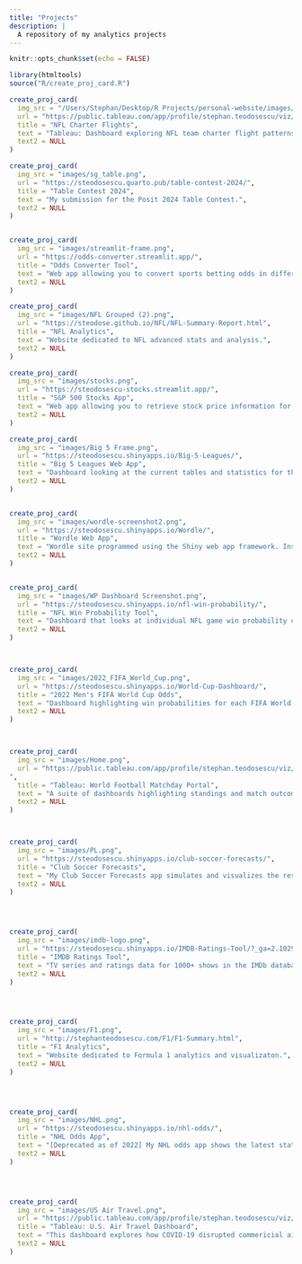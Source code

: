 ```yaml
---
title: "Projects"
description: |
  A repository of my analytics projects
---
```


```r
knitr::opts_chunk$set(echo = FALSE)
```


```r
library(htmltools)
source("R/create_proj_card.R")
```



```r

create_proj_card(
  img_src = "/Users/Stephan/Desktop/R Projects/personal-website/images/Dashboard (3).png",
  url = "https://public.tableau.com/app/profile/stephan.teodosescu/viz/NFLCharterFlights/Dashboard",
  title = "NFL Charter Flights",
  text = "Tableau: Dashboard exploring NFL team charter flight patterns. Created using Tableau Public.",
  text2 = NULL
)

create_proj_card(
  img_src = "images/sg_table.png",
  url = "https://steodosescu.quarto.pub/table-contest-2024/",
  title = "Table Contest 2024",
  text = "My submission for the Posit 2024 Table Contest.",
  text2 = NULL
)


create_proj_card(
  img_src = "images/streamlit-frame.png",
  url = "https://odds-converter.streamlit.app/",
  title = "Odds Converter Tool",
  text = "Web app allowing you to convert sports betting odds in different international systems and into implied probabilities.",
  text2 = NULL
)

create_proj_card(
  img_src = "images/NFL Grouped (2).png",
  url = "https://steodose.github.io/NFL/NFL-Summary-Report.html",
  title = "NFL Analytics",
  text = "Website dedicated to NFL advanced stats and analysis.",
  text2 = NULL
)

create_proj_card(
  img_src = "images/stocks.png",
  url = "https://steodosescu-stocks.streamlit.app/",
  title = "S&P 500 Stocks App",
  text = "Web app allowing you to retrieve stock price information for any company in the S&P 500 Index. Built using the Streamlit framework.",
  text2 = NULL
)

create_proj_card(
  img_src = "images/Big 5 Frame.png",
  url = "https://steodosescu.shinyapps.io/Big-5-Leagues/",
  title = "Big 5 Leagues Web App",
  text = "Dashboard looking at the current tables and statistics for the Big 5 European football leagues.",
  text2 = NULL
)


create_proj_card(
  img_src = "images/wordle-screenshot2.png",
  url = "https://steodosescu.shinyapps.io/Wordle/",
  title = "Wordle Web App",
  text = "Wordle site programmed using the Shiny web app framework. Inspired by Winston Chang's original app.",
  text2 = NULL
)


create_proj_card(
  img_src = "images/WP Dashboard Screenshot.png",
  url = "https://steodosescu.shinyapps.io/nfl-win-probability/",
  title = "NFL Win Probability Tool",
  text = "Dashboard that looks at individual NFL game win probability using data from the nflfastR package.",
  text2 = NULL
)



create_proj_card(
  img_src = "images/2022_FIFA_World_Cup.png",
  url = "https://steodosescu.shinyapps.io/World-Cup-Dashboard/",
  title = "2022 Men's FIFA World Cup Odds",
  text = "Dashboard highlighting win probabilities for each FIFA World Cup match, and overall team stats.",
  text2 = NULL
)



create_proj_card(
  img_src = "images/Home.png",
  url = "https://public.tableau.com/app/profile/stephan.teodosescu/viz/2021-22PremierLeague_16503505579010/Home
",
  title = "Tableau: World Football Matchday Portal",
  text = "A suite of dashboards highlighting standings and match outcomes of the biggest football leagues in the world. Built in Tableau Public.",
  text2 = NULL
)



create_proj_card(
  img_src = "images/PL.png",
  url = "https://steodosescu.shinyapps.io/club-soccer-forecasts/",
  title = "Club Soccer Forecasts",
  text = "My Club Soccer Forecasts app simulates and visualizes the results of the current Premier League season. Built using the Shiny app framework.",
  text2 = NULL
)




create_proj_card(
  img_src = "images/imdb-logo.png",
  url = "https://steodosescu.shinyapps.io/IMDB-Ratings-Tool/?_ga=2.10299253.1948351145.1648491200-1836928452.1639278433",
  title = "IMDB Ratings Tool",
  text = "TV series and ratings data for 1000+ shows in the IMDb database.",
  text2 = NULL
)




create_proj_card(
  img_src = "images/F1.png",
  url = "http://stephanteodosescu.com/F1/F1-Summary.html",
  title = "F1 Analytics",
  text = "Website dedicated to Formula 1 analytics and visualizaton.",
  text2 = NULL
)




create_proj_card(
  img_src = "images/NHL.png",
  url = "https://steodosescu.shinyapps.io/nhl-odds/",
  title = "NHL Odds App",
  text = "[Deprecated as of 2022] My NHL odds app shows the latest stats, standings, and playoff probabilities for all 32 NHL teams.",
  text2 = NULL
)




create_proj_card(
  img_src = "images/US Air Travel.png",
  url = "https://public.tableau.com/app/profile/stephan.teodosescu/viz/U_S_AirTravel/USAirTravelDashboard",
  title = "Tableau: U.S. Air Travel Dashboard",
  text = "This dashboard explores how COVID-19 disrupted commericial airline travel in the United States. Created using Tableau Public.",
  text2 = NULL
)





```
